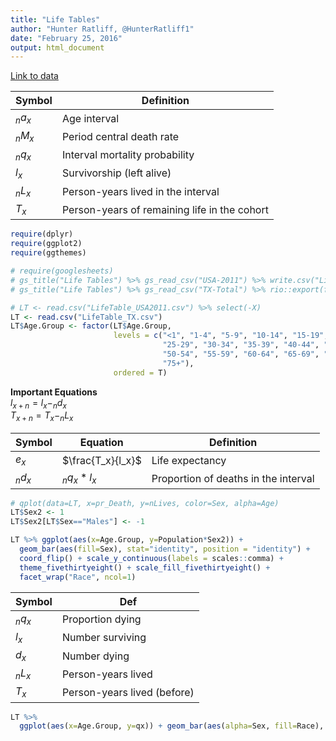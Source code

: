 ```yaml
---
title: "Life Tables"
author: "Hunter Ratliff, @HunterRatliff1"
date: "February 25, 2016"
output: html_document
---
```


[Link to data](https://docs.google.com/spreadsheets/d/1-isLIapf_YadmCGmv0LQ-2x9N-5iHPuQ_wg1wpl4LrY/pubhtml)

Symbol   | Definition
-------- | -------------
$_na_x$  | Age interval
$_nM_x$  | Period central death rate
$_nq_x$  | Interval mortality probability
$l_x$    | Survivorship (left alive)
$_nL_x$  | Person-years lived in the interval
$T_x$    | Person-years of remaining life in the cohort


```r
require(dplyr)
require(ggplot2)
require(ggthemes)

# require(googlesheets)
# gs_title("Life Tables") %>% gs_read_csv("USA-2011") %>% write.csv("LifeTable_USA2011.csv")
# gs_title("Life Tables") %>% gs_read_csv("TX-Total") %>% rio::export(file="LifeTable_TX.csv", format="csv") 

# LT <- read.csv("LifeTable_USA2011.csv") %>% select(-X)
LT <- read.csv("LifeTable_TX.csv")
LT$Age.Group <- factor(LT$Age.Group, 
                       levels = c("<1", "1-4", "5-9", "10-14", "15-19", "20-24", 
                                  "25-29", "30-34", "35-39", "40-44", "45-49", 
                                  "50-54", "55-59", "60-64", "65-69", "70-74", 
                                  "75+"),
                       ordered = T)
```

**Important Equations**   
$l_{x+n} = l_x - _nd_x$   
$T_{x+n} = T_x - _nL_x$   

Symbol  | Equation          | Definition
------- | ----------------- | -------------
$e_x$   | $\frac{T_x}{l_x}$ | Life expectancy
$_nd_x$ | $_nq_x * l_x$     | Proportion of deaths in the interval

```r
# qplot(data=LT, x=pr_Death, y=nLives, color=Sex, alpha=Age)
LT$Sex2 <- 1
LT$Sex2[LT$Sex=="Males"] <- -1
```

```r
LT %>% ggplot(aes(x=Age.Group, y=Population*Sex2)) + 
  geom_bar(aes(fill=Sex), stat="identity", position = "identity") + 
  coord_flip() + scale_y_continuous(labels = scales::comma) + 
  theme_fivethirtyeight() + scale_fill_fivethirtyeight() + 
  facet_wrap("Race", ncol=1) 
```

Symbol  | Def
--------|--------------------
$_nq_x$ | Proportion dying
$l_x$   | Number surviving
$d_x$   | Number dying
$_nL_x$ | Person-years lived
$T_x$ | Person-years lived (before)

```r
LT %>%
  ggplot(aes(x=Age.Group, y=qx)) + geom_bar(aes(alpha=Sex, fill=Race), stat="identity", position = "dodge")
```
